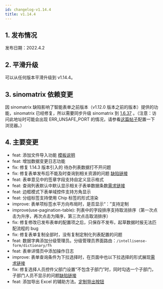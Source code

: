```yaml
---
id: changelog-v1.14.4
title: v1.14.4
---
```



## 1. 发布情况

发布日期：2022.4.2

<BundleList version="1.14.4" frontend="1.14.4" backend="1.14.4" font="1.13.0" />

## 2. 平滑升级

可以从任何版本平滑升级到 v1.14.4。

## 3. sinomatrix 依赖变更

因 sinomatrix 缺陷影响了智能表单之前版本（v1.12.0 版本之前的版本）提供的功能，sinomatrix 已经修复，所以需要同步升级 sinomatrix 到 [1.6.37](http://47.93.34.153:10080/sino-matrix/sino-matrix/blob/master/CHANGELOG.md) 。（注意：访问此地址时可能会出现 ERR_UNSAFE_PORT 的情况，请参看[这篇帖子](https://blog.csdn.net/kjcxmx/article/details/118122483)配置一下浏览器。）

## 4. 主要变更

- feat: 添加文件导入功能 [模板说明](../sinoform-import)
- feat: 增加数据变更日志功能
- fix: 修复 1.14.3 版本引入的 待办列表数据打不开问题
- fix: 修复表单发布后不能及时查询到相关资源的问题 [缺陷链接](https://gitee.com/sinoui/sino-intellisense-form-test/issues/I4ZK7B)
- feat: 表单意见中的签章字段支持自定义显示格式
- feat: 查询列表默认中默认显示相关子表单数据条数[需求链接](https://gitee.com/sinoui/sino-intellisense-form-test/issues/I4YT2X)
- feat: 边框模式下表单域控件支持方角显示
- feat: 分组标签支持使用 Chip 标签的形式渲染
- improve: 表单项标签水平方向布局时，是否显示“：”支持定制
- improve(use-pagination-table): 列表中的字段排序支持取消排序（第一次点击为升序，再次点击为降序，第三次点击取消排序）
- fix: 修复修改已发布表单的配置项之后，只保存不发布，起草数据时报无法匹配流程的 bug
- fix: 修复表单复制全部时，没有复制定制化列表配置的问题
- feat: 数据字典添加分级管理员。分级管理员界面路由：`/intellisense-form/dictionary/fh`
- feat: 表单详情页中添加操作日志
- improve: 表单查询条件为下拉选择时，在页面中也以下拉选择的形式展现[需求链接](https://gitee.com/sinoui/sino-intellisense-form-test/issues/I4XPBG)
- fix: 修复选择人员控件父部门设置“不包含子部门”时，同时勾选一个子部门，子部门人员不显示的问题[缺陷链接](https://gitee.com/sinoui/sino-intellisense-form-test/issues/I4ZJWR)
- feat: 添加导出 Excel 的辅助方法。[定制导出按钮](../export-excel)
